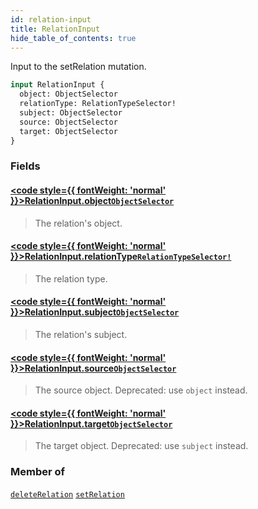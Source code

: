 ```yaml
---
id: relation-input
title: RelationInput
hide_table_of_contents: true
---
```








Input to the setRelation mutation.

```graphql
input RelationInput {
  object: ObjectSelector
  relationType: RelationTypeSelector!
  subject: ObjectSelector
  source: ObjectSelector
  target: ObjectSelector
}
```


### Fields

#### [<code style={{ fontWeight: 'normal' }}>RelationInput.<b>object</b></code>](#)<Bullet />[`ObjectSelector`](/docs/directory-api-reference/schema/objects/inputs/object-selector) <Badge class="secondary" text="input"/> <Badge class="secondary" text="objects"/>
> The relation's object.
> 

#### [<code style={{ fontWeight: 'normal' }}>RelationInput.<b>relationType</b></code>](#)<Bullet />[`RelationTypeSelector!`](/docs/directory-api-reference/schema/relation-types/inputs/relation-type-selector) <Badge class="secondary" text="non-null"/> <Badge class="secondary" text="input"/> <Badge class="secondary" text="relation-types"/>
> The relation type.
> 

#### [<code style={{ fontWeight: 'normal' }}>RelationInput.<b>subject</b></code>](#)<Bullet />[`ObjectSelector`](/docs/directory-api-reference/schema/objects/inputs/object-selector) <Badge class="secondary" text="input"/> <Badge class="secondary" text="objects"/>
> The relation's subject.
> 

#### [<code style={{ fontWeight: 'normal' }}>RelationInput.<b>source</b></code>](#)<Bullet />[`ObjectSelector`](/docs/directory-api-reference/schema/objects/inputs/object-selector) <Badge class="secondary" text="input"/> <Badge class="secondary" text="objects"/>
> The source object. Deprecated: use `object` instead.
> 

#### [<code style={{ fontWeight: 'normal' }}>RelationInput.<b>target</b></code>](#)<Bullet />[`ObjectSelector`](/docs/directory-api-reference/schema/objects/inputs/object-selector) <Badge class="secondary" text="input"/> <Badge class="secondary" text="objects"/>
> The target object. Deprecated: use `subject` instead.
> 



### Member of

[`deleteRelation`](/docs/directory-api-reference/schema/relations/mutations/delete-relation)  <Badge class="secondary" text="mutation"/><Bullet />[`setRelation`](/docs/directory-api-reference/schema/relations/mutations/set-relation)  <Badge class="secondary" text="mutation"/>



